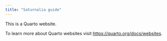 ```yaml
---
title: "Saturnalia guide"
---
```


This is a Quarto website.

To learn more about Quarto websites visit <https://quarto.org/docs/websites>.
